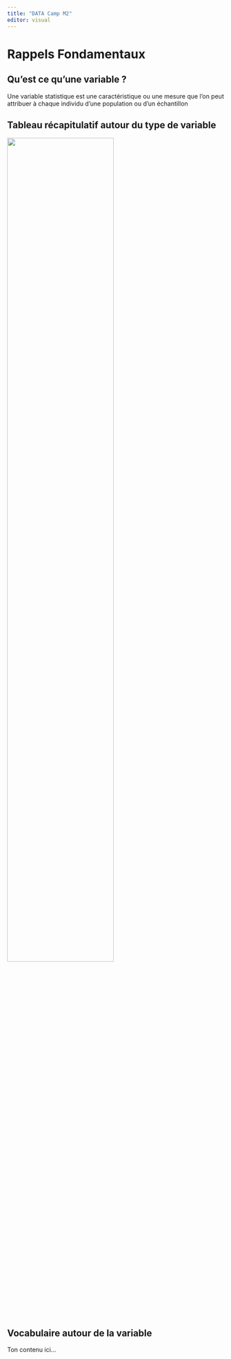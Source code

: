 ```yaml
---
title: "DATA Camp M2"
editor: visual
---
```


# Rappels Fondamentaux

## Qu'est ce qu'une variable ?

Une variable statistique est une caractéristique ou une mesure que l'on peut attribuer à chaque individu d'une population ou d'un échantillon

## Tableau récapitulatif autour du type de variable

![](images/variables.png){width="70%" fig-align="center"}

## Vocabulaire autour de la variable

Ton contenu ici...
